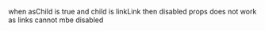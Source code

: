 when asChild is true and child is linkLink then disabled props does not work as links cannot mbe disabled
